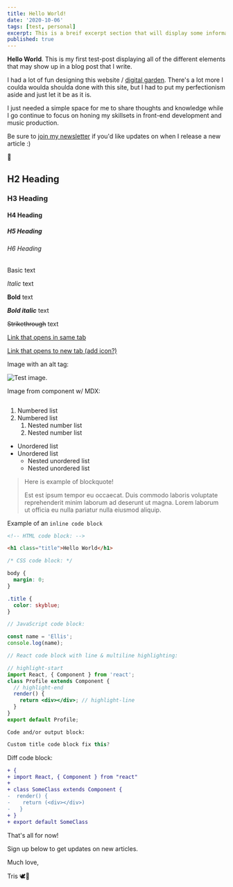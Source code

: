 ```yaml
---
title: Hello World!
date: '2020-10-06'
tags: [test, personal]
excerpt: This is a breif excerpt section that will display some information about the article below. What will I write next? Find out next time on...
published: true
---
```


**Hello World**. This is my first test-post displaying all of the different elements that may show up in a blog post that I write.

I had a lot of fun designing this website / <a href="https://joelhooks.com/digital-garden" target="_blank" rel="noopener noreferrer">digital garden</a>. There's a lot more I coulda woulda shoulda done with this site, but I had to put my perfectionism aside and just let it be as it is.

I just needed a simple space for me to share thoughts and knowledge while I go continue to focus on honing my skillsets in front-end development and music production.

Be sure to <a href="https://tris.ck.page/join" target="blank" rel="noopener noreferrer">join my newsletter</a> if you'd like updates on when I release a new article :)

🌱

<!-- Headings -->

## H2 Heading

### H3 Heading

#### H4 Heading

##### H5 Heading

###### H6 Heading

<!-- Texts -->

Basic text

_Italic_ text

**Bold** text

**_Bold italic_** text

~~Strikethrough~~ text

<!-- Links -->

[Link that opens in same tab](https://google.com)

<a href="https://google.com" target="_blank">
  Link that opens to new tab (add icon?)
</a>

<!-- Image -->

Image with an alt tag:

![Test image.](./test-two.jpg)

Image from component w/ MDX:


<Image />

1. Numbered list
2. Numbered list
   1. Nested number list
   2. Nested number list

- Unordered list
- Unordered list
  - Nested unordered list
  - Nested unordered list

> Here is example of blockquote!
>
> Est est ipsum tempor eu occaecat. Duis commodo laboris voluptate reprehenderit minim laborum ad deserunt ut magna. Lorem laborum ut officia eu nulla pariatur nulla eiusmod aliquip.

Example of an `inline code block`

```html
<!-- HTML code block: -->

<h1 class="title">Hello World</h1>
```

```css
/* CSS code block: */

body {
  margin: 0;
}

.title {
  color: skyblue;
}
```

```js
// JavaScript code block:

const name = 'Ellis';
console.log(name);
```

```jsx
// React code block with line & multiline highlighting:

// highlight-start
import React, { Component } from 'react';
class Profile extends Component {
  // highlight-end
  render() {
    return <div></div>; // highlight-line
  }
}
export default Profile;
```

```
Code and/or output block:
```

```js:title=example.js
Custom title code block fix this?
```

Diff code block:

```diff
+ {
+ import React, { Component } from "react"
+
+ class SomeClass extends Component {
-  render() {
-    return (<div></div>)
-   }
+ }
+ export default SomeClass
```

That's all for now!

Sign up below to get updates on new articles.

Much love,

Tris 🕊🌙
